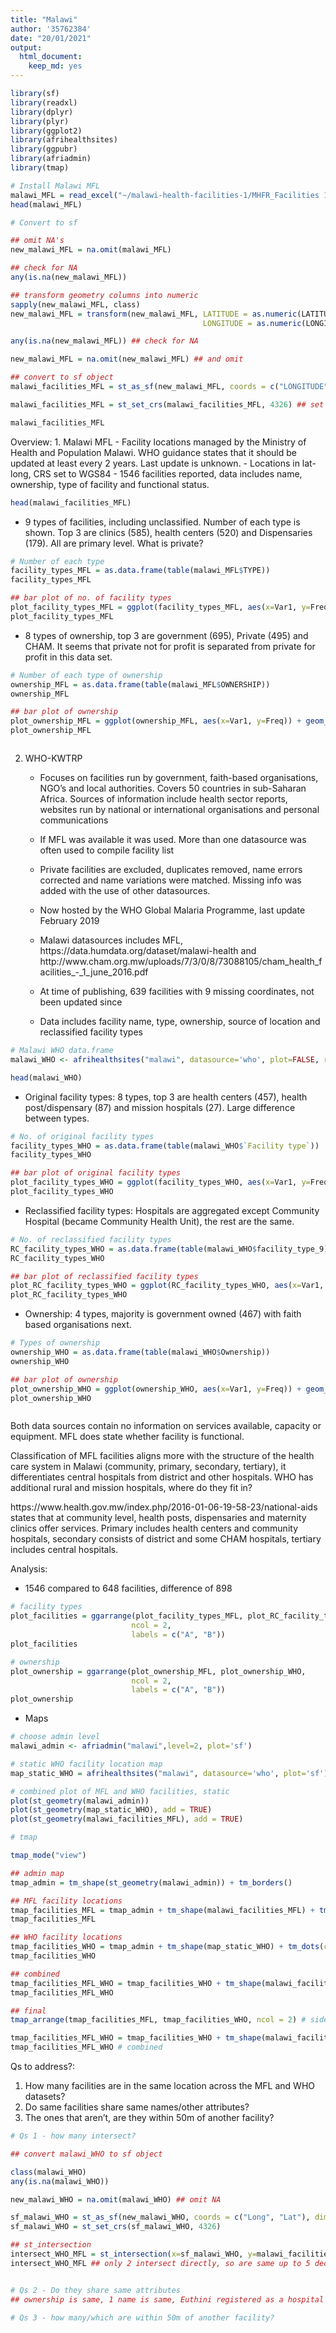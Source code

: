 ```yaml
---
title: "Malawi"
author: '35762384'
date: "20/01/2021"
output: 
  html_document: 
    keep_md: yes
---
```


```r
library(sf)
library(readxl)
library(dplyr)
library(plyr)
library(ggplot2)
library(afrihealthsites)
library(ggpubr)
library(afriadmin)
library(tmap)

# Install Malawi MFL
malawi_MFL = read_excel("~/malawi-health-facilities-1/MHFR_Facilities 1.xlsx")
head(malawi_MFL)

# Convert to sf

## omit NA's
new_malawi_MFL = na.omit(malawi_MFL)

## check for NA 
any(is.na(new_malawi_MFL))

## transform geometry columns into numeric 
sapply(new_malawi_MFL, class)
new_malawi_MFL = transform(new_malawi_MFL, LATITUDE = as.numeric(LATITUDE), 
                                           LONGITUDE = as.numeric(LONGITUDE))

any(is.na(new_malawi_MFL)) ## check for NA

new_malawi_MFL = na.omit(new_malawi_MFL) ## and omit

## convert to sf object
malawi_facilities_MFL = st_as_sf(new_malawi_MFL, coords = c("LONGITUDE", "LATITUDE"), dim = "XY")

malawi_facilities_MFL = st_set_crs(malawi_facilities_MFL, 4326) ## set CRS, is WGS84 right?

malawi_facilities_MFL
```

Overview:
1. Malawi MFL
   - Facility locations managed by the Ministry of Health and Population Malawi. WHO guidance states that it should be updated at least every 2 years. Last update is unknown. 
   - Locations in lat-long, CRS set to WGS84
   - 1546 facilities reported, data includes name, ownership, type of facility and functional status.

```r
head(malawi_facilities_MFL)
```

   - 9 types of facilities, including unclassified. Number of each type is shown. Top 3 are clinics (585), health centers (520) and Dispensaries (179). All are primary level. What is private? 
  
```r
# Number of each type
facility_types_MFL = as.data.frame(table(malawi_MFL$TYPE))
facility_types_MFL

## bar plot of no. of facility types 
plot_facility_types_MFL = ggplot(facility_types_MFL, aes(x=Var1, y=Freq)) + geom_bar(stat = "identity")
plot_facility_types_MFL
```
  
   - 8 types of ownership, top 3 are government (695), Private (495) and CHAM. It seems that private not for profit is separated from private for profit in this data set. 

```r
# Number of each type of ownership
ownership_MFL = as.data.frame(table(malawi_MFL$OWNERSHIP))
ownership_MFL

## bar plot of ownership
plot_ownership_MFL = ggplot(ownership_MFL, aes(x=Var1, y=Freq)) + geom_bar(stat = "identity")
plot_ownership_MFL
```
  

  
```r

```

2. WHO-KWTRP
   - Focuses on facilities run by government, faith-based organisations, NGO's and local authorities. Covers 50 countries in sub-Saharan Africa. Sources of information include health sector reports, websites run by national or international organisations and personal communications
   - If MFL was available it was used. More than one datasource was often used to compile facility list
   - Private facilities are excluded, duplicates removed, name errors corrected and name variations were matched. Missing info was added with the use of other datasources. 
   - Now hosted by the WHO Global Malaria Programme, last update February 2019
   
   - Malawi datasources includes MFL, https://data.humdata.org/dataset/malawi-health and http://www.cham.org.mw/uploads/7/3/0/8/73088105/cham_health_facilities_-_1_june_2016.pdf
   - At time of publishing, 639 facilities with 9 missing coordinates, not been updated since
   - Data includes facility name, type, ownership, source of location and reclassified facility types

```r

# Malawi WHO data.frame
malawi_WHO <- afrihealthsites("malawi", datasource='who', plot=FALSE, returnclass='dataframe')

head(malawi_WHO)

```

   - Original facility types: 8 types, top 3 are health centers (457), health post/dispensary (87) and mission hospitals (27). Large difference between types. 
   
```r
# No. of original facility types 
facility_types_WHO = as.data.frame(table(malawi_WHO$`Facility type`))
facility_types_WHO

## bar plot of original facility types 
plot_facility_types_WHO = ggplot(facility_types_WHO, aes(x=Var1, y=Freq)) + geom_bar(stat = "identity")
plot_facility_types_WHO

```
   
   - Reclassified facility types: Hospitals are aggregated except Community Hospital (became Community Health Unit), the rest are the same. 
   
```r
# No. of reclassified facility types
RC_facility_types_WHO = as.data.frame(table(malawi_WHO$facility_type_9))
RC_facility_types_WHO

## bar plot of reclassified facility types 
plot_RC_facility_types_WHO = ggplot(RC_facility_types_WHO, aes(x=Var1, y=Freq)) + geom_bar(stat = "identity")
plot_RC_facility_types_WHO
```
   
   - Ownership: 4 types, majority is government owned (467) with faith based organisations next. 
   
```r
# Types of ownership
ownership_WHO = as.data.frame(table(malawi_WHO$Ownership))
ownership_WHO

## bar plot of ownership
plot_ownership_WHO = ggplot(ownership_WHO, aes(x=Var1, y=Freq)) + geom_bar(stat = "identity")
plot_ownership_WHO
```

  

```r

```


Both data sources contain no information on services available, capacity or equipment. MFL does state whether facility is functional.

Classification of MFL facilities aligns more with the structure of the health care system in Malawi (community, primary, secondary, tertiary), it differentiates central hospitals from district and other hospitals. WHO has additional rural and mission hospitals, where do they fit in?

https://www.health.gov.mw/index.php/2016-01-06-19-58-23/national-aids states that at community level, health posts, dispensaries and maternity clinics offer services. Primary includes health centers and community hospitals, secondary consists of district and some CHAM hospitals, tertiary includes central hospitals. 


Analysis:

- 1546 compared to 648 facilities, difference of 898
```r

# facility types
plot_facilities = ggarrange(plot_facility_types_MFL, plot_RC_facility_types_WHO, 
                           ncol = 2,
                           labels = c("A", "B"))
plot_facilities

# ownership
plot_ownership = ggarrange(plot_ownership_MFL, plot_ownership_WHO, 
                           ncol = 2, 
                           labels = c("A", "B"))
plot_ownership
```
- Maps
  
```r

# choose admin level
malawi_admin <- afriadmin("malawi",level=2, plot='sf')

# static WHO facility location map
map_static_WHO = afrihealthsites("malawi", datasource='who', plot='sf')

# combined plot of MFL and WHO facilities, static 
plot(st_geometry(malawi_admin))
plot(st_geometry(map_static_WHO), add = TRUE)
plot(st_geometry(malawi_facilities_MFL), add = TRUE)

# tmap

tmap_mode("view")

## admin map
tmap_admin = tm_shape(st_geometry(malawi_admin)) + tm_borders()

## MFL facility locations
tmap_facilities_MFL = tmap_admin + tm_shape(malawi_facilities_MFL) + tm_dots(col = "TYPE", palette = "viridis") + tm_layout(frame = FALSE, asp = 2, title = "MFL", title.position = c("left", "top"))
tmap_facilities_MFL

## WHO facility locations
tmap_facilities_WHO = tmap_admin + tm_shape(map_static_WHO) + tm_dots(col = "facility_type_9", palette = "viridis") + tm_layout(frame = FALSE, asp = 2, title = "WHO", title.position = c("left", "top"))
tmap_facilities_WHO

## combined 
tmap_facilities_MFL_WHO = tmap_facilities_WHO + tm_shape(malawi_facilities_MFL) + tm_bubbles(col = "TYPE", palette = "YlOrRd", size = 0.05, alpha = 0.7) + tm_layout(frame = FALSE, asp = 2, title = "MFL & WHO", title.position = c("left", "top"))
tmap_facilities_MFL_WHO

## final 
tmap_arrange(tmap_facilities_MFL, tmap_facilities_WHO, ncol = 2) # side by side

tmap_facilities_MFL_WHO = tmap_facilities_WHO + tm_shape(malawi_facilities_MFL) + tm_dots(col = "TYPE", palette = "YlOrRd", alpha = 0.7) + tm_layout(frame = FALSE, asp = 2, title = "MFL & WHO", title.position = c("left", "top")) 
tmap_facilities_MFL_WHO # combined

```


  Qs to address?:
  
  1. How many facilities are in the same location across the MFL and WHO datasets?
  2. Do same facilities share same names/other attributes?
  3. The ones that aren't, are they within 50m of another facility? 

```r
# Qs 1 - how many intersect?

## convert malawi_WHO to sf object

class(malawi_WHO)
any(is.na(malawi_WHO))

new_malawi_WHO = na.omit(malawi_WHO) ## omit NA

sf_malawi_WHO = st_as_sf(new_malawi_WHO, coords = c("Long", "Lat"), dim = "XY")
sf_malawi_WHO = st_set_crs(sf_malawi_WHO, 4326)

## st_intersection
intersect_WHO_MFL = st_intersection(x=sf_malawi_WHO, y=malawi_facilities_MFL)
intersect_WHO_MFL ## only 2 intersect directly, so are same up to 5 decimal places?


# Qs 2 - Do they share same attributes
## ownership is same, 1 name is same, Euthini registered as a hospital in MFL but as a health centre in WHO

# Qs 3 - how many/which are within 50m of another facility? 
```



   
   
   
   
   
   
   
   
   
   
   
   
   
   
   
   
   
   
   
   
   
   
   
   
